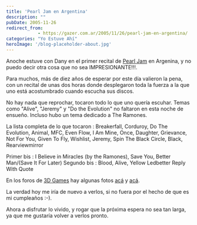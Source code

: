 ```yaml
---
title: 'Pearl Jam en Argentina'
description: ""
pubDate: 2005-11-26
redirect_from: 
            - https://gazer.com.ar/2005/11/26/pearl-jam-en-argentina/
categories: "Yo Estuve Ahí"
heroImage: '/blog-placeholder-about.jpg'
---
```

Anoche estuve con Dany en el primer recital de [Pearl Jam](http://www.pearljam.com/) en Argenina, y no puedo decir otra cosa que no sea IMPRESIONANTE!!!.

Para muchos, más de diez años de esperar por este día valieron la pena, con un recital de unas dos horas donde desplegaron toda la fuerza a la que uno está acostumbrado cuando escucha sus discos.

No hay nada que reprochar, tocaron todo lo que uno quería escuhar. Temas como "Alive", "Jeremy" y "Do the Evolution" no faltaron en esta noche de ensueño. Incluso hubo un tema dedicado a The Ramones.

La lista completa de lo que tocaron : Breakerfall, Corduroy, Do The Evolution, Animal, MFC, Even Flow, I Am Mine, Once, Daughter, Grievance, Not For You, Given To Fly, Wishlist, Jeremy, Spin The Black Circle, Black, Rearviewmirror

Primer bis : I Believe in Miracles (by the Ramones), Save You, Better Man/(Save It For Later) Segundo bis : Blood, Alive, Yellow Ledbetter Reply With Quote

En los foros de [3D Games](http://www.3dgames.com.ar) hay algunas fotos [acá](http://foros.3dgames.com.ar/showpost.php?p=4290604&postcount=380) y [acá](http://foros.3dgames.com.ar/showthread.php?t=228796&page=20&pp=20).

La verdad hoy me iría de nuevo a verlos, si no fuera por el hecho de que es mi cumpleaños :-).

Ahora a disfrutar lo vivido, y rogar que la próxima espera no sea tan larga, ya que me gustaría volver a verlos pronto.
